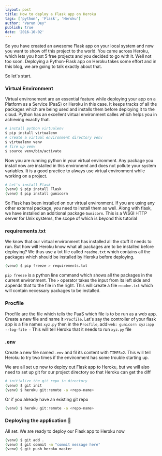 ```yaml
---
layout: post
title: How to deploy a Flask app on Heroku
tags: ['python', 'Flask', 'Heroku']
author: "Varun Dey"
publish: true
date: '2016-10-02'
---
```

So you have created an awesome Flask app on your local system and now you want to show off this project to the world. You came across Heroku, which lets you host 5 free projects and you decided to go with it. Well not too soon. Deploying a Python-Flask app on Heroku takes some effort and in this blog, we are going to talk exactly about that.

So let's start.

### Virtual Environment
Virtual environement are an essential feature while deploying your app on a Platform as a Service (PaaS) or Heroku in this case. It keeps tracks of all the packages which are being used and installs them before deploying it to the cloud. Python has an excellent virtual environment calles which helps you in achieving exactly that.

```sh
# install python virtualenv
$ pip install virtualenv
# create a virtual environment directory venv
$ virtualenv venv
# fire up venv
$ source venv/bin/activate
```
Now you are running python in your virtual environment. Any package you install now are installed in this environemt and does not pollute your system variables. It is a good practice to always use virtual environment while working on a project.

```sh
# Let's install Flask
(venv) $ pip install Flask
(venv) $ pip install gunicorn
```
So Flask has been installed on our virtual environment. If you are using any other external package, you need to install them as well. Along with flask, we have installed an additional package `Gunicorn`. This is a WSGI HTTP server for Unix systems, the scope of which is beyond this tutorial

### requirements.txt
We know that our virtual environment has installed all the stuff it needs to run. But how will Heroku know what all packages are to be installed before deploying? We thus use a txt file called `readme.txt` which contains all the  packages which should be installed by Heroku before deploying.

```sh
(venv) $ pip freeze > requirements.txt
```
`pip freeze` is a python line command which shows all the packages in the current environment. The `>` operator takes the input from its left side and appends that to the file in the right. This will create a file `readme.txt` which will contain necessary packages to be installed.

### Procfile
Procfile are the file which tells the PaaS which file is to be run as a web app. Create a new file and name it `Procfile`. Let's say the controller of your flask app is a file names `xyz.py` then in the `Procfile`, add `web: gunicorn xyz:app --log-file -`
This will tell Heroku that it needs to run `xyz.py` file

### .env
Create a new file named `.env` and fil its content with `TIMES=2`. This will tell Heroku to try two times if the environment has some trouble starting up.

We are all set up now to deploy out Flask app to Heroku, but we will also need to set up git for our project directory so that Heroku can get the diff

```sh
# initialize the git repo in directory
(venv) $ git init
(venv) $ heroku git:remote -a <repo-name>
```
Or if you already have an existing git repo

```sh
(venv) $ heroku git:remote -a <repo-name>
```

### Deploying the application :rocket:
All set. We are ready to deploy our Flask app to Heroku now

```sh
(venv) $ git add .
(venv) $ git commit -m "commit message here"
(venv) $ git push heroku master
```
